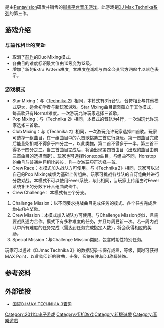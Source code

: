 {{copyedit|time=2012-07-14T02:24:10+00:00}}
{{unreferenced|time=2012-07-14T02:24:10+00:00}}
{{NoteTA
| G1 =Games
}}
{{Infobox VG
| title =DJMAX Technika 旋风 3
| image =DJMAX TECHNIKA 3 20150603 194355.jpg
| caption =
| english =DJMax Technika 3
| original = ko:디제이맥스 테크니카3
| genre = [[音乐游戏|音乐]]
| platform =[[街机|街机]]
| developer =[[Pentavision|Pentavision]]
| publisher = Pentavision
| producer =
| director =
| designer =
| writer =
| programmer =
| composer =
| artist =
| series =[[DJ_Max_Technika系列|DJ Max Technika系列]]
| engine =
| modes =
| released ={{vgrelease|KR|2011年10月27日|NA|2011年12月10日|菲律宾|2011年12月18日|SG|2011年12月25日|CN|2012年1月17日|泰国|2012年1月20日|AU|2012年1月23日}}
| onlinegame =
}}

{{vgname|DJMAX Technika 旋风 3|ko=디제이맥스 테크니카3}}是由[[Pentavision|Pentavision]]研发并销售的[[街机|街机平台]][[音乐游戏|音乐游戏]]。此游戏是[[DJ_Max_Technika系列|DJ Max Technika系列]]的第三作。

== 游戏介绍 ==

=== 与前作相比的变动 ===

* 取消了[[DJMAX_TECHNIKA_2|前作]]的Duo Mixing模式。
* 各曲目的难度标识最大值由10级变为12级。
* 增加了新的Extra Pattern难度，本难度在游戏与白金会员官方网站中以紫色表示。

=== 游戏模式 ===

* Star Mixing：与《[[DJMAX_TECHNIKA_2|Technika 2]]》相同，本模式有3行音轨，音符相比与其他模式更大，适合初学者与新玩家游戏。Star Mixing曲目谱面孤立于其他模式，每首歌只有Normal难度。一次游玩允许玩家选择三首歌。
* Pop Mixing：与《Technika 2》相同，本模式的音轨为4行，一次游玩允许玩家选择三首歌。
* Club Mixing：与《Technika 2》相同，一次游玩允许玩家选择四首歌。玩家可选择一组曲目，在一组曲目中的六首歌挑选三首进行游玩。第一首曲目完成后能量条扣减不得多于四分之一，以此类推，第二首不得多于一半，第三首不得多于四分之三。当三首曲目完成后，将会出现第四首曲目（出现的曲目由前三首曲目的选择而定）。玩家也可选择Nonstop曲目，与组曲不同，Nonstop的曲目与普通曲目相比较长，且一次游玩只可选择一首。
* Crew Race：本模式加入战队方可使用。与《Technika 2》相同，玩家可以以自己的Pop Mixing成绩为基础上传组曲。玩家可挑战各战队的自订组曲并进行分数对战。本模式不可以使用Fever系统，与此相同，当玩家上传组曲时Fever系统补正的分数不计入组曲成绩中。
* Crew Challenge： 本模式有三个分支。
# Challenge Mission：以不同要求挑战曲目完成任务的模式。各个任务完成后均有相应奖励。
# Crew Mission：本模式加入战队方可使用。与Challenge Mission类似，且需要战队通力合作。模式下有多种难度的任务，并且每周更新一次。若一周内战队中所有难度的任务完成（需达到任务完成指定人数），将会获得相应的奖励。
# Special Mission：与Challenge Mission类似，包含时期性特别任务。

玩家可以通过《DJmax Technika 3》的数据记录卡保存成绩，等级，同时可获得MAX Point，以此购买新的歌曲，头像，音符皮肤与DJ称号装饰。

== 参考资料 ==
{{reflist}}

== 外部链接 ==
* [http://djmaxcrew.com/ 国际DJMAX TECHNIKA 3官网]{{Wayback|url=http://djmaxcrew.com/ |date=20120529061210 }}

{{DJMAX}}
{{DEFAULTSORT:DJMax Technika 3}}
[[Category:2011年电子游戏|Category:2011年电子游戏]]
[[Category:街机游戏|Category:街机游戏]]
[[Category:街機遊戲|Category:街機遊戲]]
[[Category:音樂遊戲|Category:音樂遊戲]]